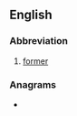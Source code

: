 ==English==

===Abbreviation===
{{rfc-header|Abbreviation}}
{{head|en|abbreviation}}

# [[former]]

===Anagrams===
* {{anagrams|en|MRF|Mfr.|mfr}}